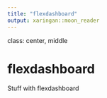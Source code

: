 ```yaml
---
title: "flexdashboard"
output: xaringan::moon_reader 
---
```


class: center, middle

# flexdashboard

Stuff with flexdashboard

